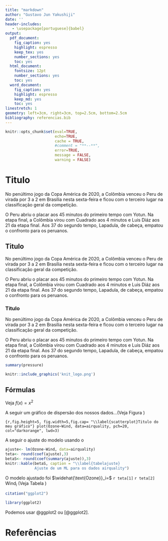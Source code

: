 ```yaml
---
title: "markdown"
author: "Gustavo Jun Yakushiji"
date: ''
header-includes:
   - \usepackage[portuguese]{babel}
output:
  pdf_document: 
    fig_caption: yes
    highlight: espresso
    keep_tex: yes
    number_sections: yes
    toc: yes
  html_document:
    fontsize: 12pt
    number_sections: yes
    toc: yes
  word_document: 
    fig_caption: yes
    highlight: espresso
    keep_md: yes
    toc: yes
linestretch: 1
geometry: left=3cm, right=3cm, top=2.5cm, bottom=2.5cm
bibliography: referencias.bib
---
```


```r
knitr::opts_chunk$set(eval=TRUE,
                      echo=TRUE,
                      cache = TRUE,
                      #comment = "**--**",
                      error=TRUE,
                      message = FALSE,
                      warning = FALSE)
```

# Titulo
No penúltimo jogo da Copa América de 2020, a Colômbia venceu o Peru de virada por 3 a 2 em Brasília nesta sexta-feira e ficou com o terceiro lugar na classificação geral da competição.

O Peru abriu o placar aos 45 minutos do primeiro tempo com Yotun. Na etapa final, a Colômbia virou com Cuadrado aos 4 minutos e Luis Diáz aos 21 da etapa final. Aos 37 do segundo tempo, Lapadula, de cabeça, empatou o confronto para os peruanos.


## Titulo
No penúltimo jogo da Copa América de 2020, a Colômbia venceu o Peru de virada por 3 a 2 em Brasília nesta sexta-feira e ficou com o terceiro lugar na classificação geral da competição.

O Peru abriu o placar aos 45 minutos do primeiro tempo com Yotun. Na etapa final, a Colômbia virou com Cuadrado aos 4 minutos e Luis Diáz aos 21 da etapa final. Aos 37 do segundo tempo, Lapadula, de cabeça, empatou o confronto para os peruanos.

### Titulo
No penúltimo jogo da Copa América de 2020, a Colômbia venceu o Peru de virada por 3 a 2 em Brasília nesta sexta-feira e ficou com o terceiro lugar na classificação geral da competição.

O Peru abriu o placar aos 45 minutos do primeiro tempo com Yotun. Na etapa final, a Colômbia virou com Cuadrado aos 4 minutos e Luis Diáz aos 21 da etapa final. Aos 37 do segundo tempo, Lapadula, de cabeça, empatou o confronto para os peruanos.

```r
summary(pressure)
```


```r
knitr::include_graphics('knit_logo.png')
```

## Fórmulas

Veja $f(x)=x^2$

A seguir um gráfico de dispersão dos nossos dados...(Veja Figura \ref{scatterplot})

```{r,fig.height=5, fig.width=5,fig.cap= "\\label{scatterplot}Titulo do meu gráfico"}
plot(Ozone~Wind, data=airquality, pch=20, 
     col="darkorange", lwd=3)
```

A seguir o ajuste do modelo usando o \textcolor{red}{software R}

```r
ajuste<- lm(Ozone~Wind, data=airquality)
teta<- round(coef(ajuste),3)
betaS<- round(coef(summary(ajuste)),3)
knitr::kable(betaS, caption = "\\label{tabelajuste}
             Ajuste de um ML para os dados airquality")
```

O modelo ajustado foi $\widehat{\text{Ozone}}_i=$ `r teta[1]` `r teta[2]` $\text{Wind}_i$ (Veja Tabela  \ref{tabelajuste})

```r
citation("ggplot2")
```

```r
library(ggplot2)
```


Podemos usar @ggplot2 ou [@ggplot2].  

# Referências